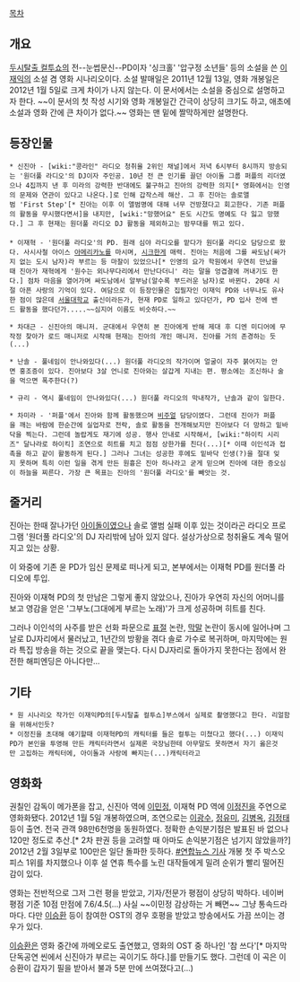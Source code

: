 [[목차]]
== 개요 ==
[[두시탈출 컬투쇼]]의 전--눈썹문신--PD이자 '싱크홀' '압구정 소년들' 등의 소설을 쓴 [[이재익]]의 소설 겸 영화 시나리오이다.
소설 발매일은 2011년 12월 13일, 영화 개봉일은 2012년 1월 5일로 크게 차이가 나지 않는다. 
이 문서에서는 소설을 중심으로 설명하고자 한다. ~~이 문서의 첫 작성 시기와 영화 개봉일간 간극이 상당히 크기도 하고, 애초에 소설과 영화 간에 큰 차이가 없다.~~ 영화는 맨 밑에 짤막하게만 설명한다.

== 등장인물 ==
 * 신진아 - [wiki:"콩라인" 라디오 청취율 2위인 채널]에서 저녁 6시부터 8시까지 방송되는 '원더풀 라디오'의 DJ이자 주인공. 10년 전 큰 인기를 끌던 아이돌 그룹 퍼플의 리더였으나 4집까지 낸 후 미라의 강력한 반대에도 불구하고 진아의 강력한 의지[* 영화에서는 인영의 문제와 연관이 있다고 나온다.]로 인해 갑작스레 해산. 그 후 진아는 솔로앨범 'First Step'[* 진아는 이후 이 앨범명에 대해 너무 건방졌다고 회고한다. 기존 퍼플의 활동을 무시했다면서]을 내지만, [wiki:"망했어요" 돈도 시간도 명예도 다 잃고 망했다.] 그 후 현재는 원더풀 라디오 DJ 활동을 제외하고는 밤무대를 뛰고 있다.
 
 * 이재혁 - '원더풀 라디오'의 PD. 원래 심야 라디오를 맡다가 원더풀 라디오 담당으로 왔다. 사시사철 아이스 [[아메리카노]]를 마시며, [[시크]]한게 매력. 진아는 처음에 그를 싸도남(싸가지 없는 도시 남자)라 부르는 등 마찰이 있었으나[* 인영의 요가 학원에서 우연히 만났을때 진아가 재혁에게 '원수는 외나무다리에서 만난다더니' 라는 말을 엉겹결에 꺼내기도 한다.] 점차 마음을 열어가며 싸도남에서 알부남(알수록 부드러운 남자)로 바뀐다. 20대 시절 아픈 사랑의 기억이 있다. 여담으로 이 등장인물은 집필자인 이재익 PD와 너무나도 유사한 점이 많은데 [[서울대학교]] 출신이라든가, 현재 PD로 일하고 있다던가, PD 입사 전에 밴드 활동을 했다던가.....~~심지어 이름도 비슷하다.~~

 * 차대근 - 신진아의 매니저. 군대에서 우연히 본 진아에게 반해 제대 후 디엔 미디어에 무작정 찾아가 로드 매니저로 시작해 현재는 진아의 개인 매니저. 진아를 거의 존경하는 듯(...) 

 * 난솔 - 풀네임이 안나와있다(...) 원더풀 라디오의 작가이며 얼굴이 자주 붉어지는 안면 홍조증이 있다. 진아보다 3살 언니로 진아와는 살갑게 지내는 편. 평소에는 조신하나 술을 먹으면 폭주한다(?)

 * 규리 - 역시 풀네임이 안나와있다(...) 원더풀 라디오의 막내작가, 난솔과 같이 일한다.

 * 차미라 - '퍼플'에서 진아와 함께 활동했으며 [[비주얼]] 담당이였다. 그런데 진아가 퍼플을 깨는 바람에 한순간에 실업자로 전락, 솔로 활동을 전개해보지만 진아보다 더 망하고 밑바닥을 찍는다. 그런데 놀랍게도 재기에 성공. 행사 안내로 시작해서, [wiki:"하이킥 시리즈" 달나라로 하이킥] 조연으로 히트를 치고 점점 상한가를 친다(...)[* 이때 이인석과 접촉을 하고 같이 활동하게 된다.] 그러나 그녀는 성공한 후에도 밑바닥 인생(?)을 절대 잊지 못하며 특히 이런 일을 겪게 만든 원흉은 진아 하나라고 굳게 믿으며 진아에 대한 증오심이 하늘을 찌른다. 가장 큰 목표는 진아의 '원더풀 라디오'를 빼앗는 것. 


== 줄거리 ==

진아는 한때 잘나가던 [[아이돌]]이였으나 솔로 앨범 실패 이후 있는 것이라곤 라디오 프로그램 '원더풀 라디오'의 DJ 자리밖에 남아 있지 않다. 설상가상으로 청취율도 계속 떨어지고 있는 상황.

이 와중에 기존 윤 PD가 임신 문제로 떠나게 되고, 본부에서는 이재혁 PD를 원더풀 라디오에 투입.

진아와 이재혁 PD의 첫 만남은 그렇게 좋지 않았으나, 진아가 우연히 자신의 어머니를 보고 영감을 얻은 '그부노(그대에게 부르는 노래)'가 크게 성공하며 히트를 친다. 

그러나 이인석의 사주를 받은 선화 파문으로 [[표절]] 논란, [[막말]] 논란이 동시에 일어나며 그날로 DJ자리에서 물러났고,
1년간의 방황을 겪다 솔로 가수로 복귀하며, 마지막에는 원라 특집 방송을 하는 것으로 끝을 맺는다. 다시 DJ자리로 돌아가지 못한다는 점에서 완전한 해피엔딩은 아니다만...


== 기타 ==

 * 원 시나리오 작가인 이재익PD의[두시탈출 컬투쇼]부스에서 실제로 촬영했다고 한다. 리얼함을 위해서인듯?
 * 이정진을 초대해 얘기할때 이재혁PD의 캐릭터를 들은 컬투는 미쳤다고 했다(...) 이재익PD가 본인을 투영해 만든 캐릭터라면서 실제론 국장님한테 아무말도 못하면서 자기 옳은것만 고집하는 캐릭터에, 아이돌과 사랑에 빠지는(...)캐릭터라고



== 영화화 ==

권칠인 감독이 메가폰을 잡고, 신진아 역에 [[이민정]], 이재혁 PD 역에 [[이정진]]을 주연으로 영화화됐다. 2012년 1월 5일 개봉하였으며, 조연으로는 [[이광수]], [[정유미]], [[김병옥]], [[김정태]] 등이 출연. 전국 관객 98만6천명을 동원하였다. 정확한 손익분기점은 발표된 바 없으나 120만 정도로 추산.[* 2차 판권 등을 고려할 때 아마도 손익분기점은 넘기지 않았을까?] 2012년 2월 3일부로 100만은 일단 돌파한 듯하다. [http://www.yonhapnews.co.kr/entertainment/2012/02/03/1102000000AKR20120203112600005.HTML #연합뉴스 기사] 개봉 첫 주 박스오피스 1위를 차지했으나 이후 설 연휴 특수를 노린 대작들에게 밀려 순위가 빨리 떨어진 감이 있다.

영화는 전반적으로 그저 그런 평을 받았고, 기자/전문가 평점이 상당히 박하다. 네이버 평점 기준 10점 만점에 7.6/4.5(...) 사실 ~~이민정 감상하는 거 빼면~~ 그냥 통속드라마다. 다만 [[이승환]] 등이 참여한 OST의 경우 호평을 받았고 방송에서도 가끔 쓰이는 경우가 있다. 

[[이승환]]은 영화 중간에 까메오로도 출연했고, 영화의 OST 중 하나인 '참 쓰다'[* 마지막 단독공연 씬에서 신진아가 부르는 곡이기도 하다.]를 만들기도 했다. 그런데 이 곡은 이승환이 갑자기 필을 받아서 불과 5분 만에 쓰여졌다고(...)

{{{#!html
<iframe width="560" height="315" src="//www.youtube.com/embed/mQBvXzkqy8c" frameborder="0" allowfullscreen></iframe>
}}}
